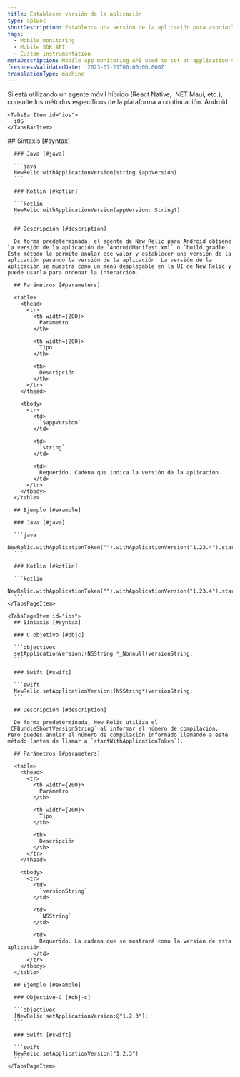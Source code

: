 ```yaml
---
title: Establecer versión de la aplicación
type: apiDoc
shortDescription: Establezca una versión de la aplicación para asociarla con una interacción.
tags:
  - Mobile monitoring
  - Mobile SDK API
  - Custom instrumentation
metaDescription: Mobile app monitoring API used to set an application version to be associated with an interaction.
freshnessValidatedDate: '2023-07-21T00:00:00.000Z'
translationType: machine
---
```


<Callout variant="important">
  Si está utilizando un agente móvil híbrido (React Native, .NET Maui, etc.), consulte los métodos específicos de la plataforma a continuación.
</Callout>

<Tabs>
  <TabsBar>
    <TabsBarItem id="android">
      Android
    </TabsBarItem>

    <TabsBarItem id="ios">
      iOS
    </TabsBarItem>
  </TabsBar>

  <TabsPages>
    <TabsPageItem id="android">
      ## Sintaxis [#syntax]

      ### Java [#java]

      ```java
      NewRelic.withApplicationVersion(string $appVersion)
      ```

      ### Kotlin [#kotlin]

      ```kotlin
      NewRelic.withApplicationVersion(appVersion: String?)
      ```

      ## Descripción [#description]

      De forma predeterminada, el agente de New Relic para Android obtiene la versión de la aplicación de `AndroidManifest.xml` o `build.gradle`. Este método le permite anular ese valor y establecer una versión de la aplicación pasando la versión de la aplicación. La versión de la aplicación se muestra como un menú desplegable en la UI de New Relic y puede usarla para ordenar la interacción.

      ## Parámetros [#parameters]

      <table>
        <thead>
          <tr>
            <th width={200}>
              Parámetro
            </th>

            <th width={200}>
              Tipo
            </th>

            <th>
              Descripción
            </th>
          </tr>
        </thead>

        <tbody>
          <tr>
            <td>
              `$appVersion`
            </td>

            <td>
              `string`
            </td>

            <td>
              Requerido. Cadena que indica la versión de la aplicación.
            </td>
          </tr>
        </tbody>
      </table>

      ## Ejemplo [#example]

      ### Java [#java]

      ```java
      NewRelic.withApplicationToken("").withApplicationVersion("1.23.4").start(this.getApplication());
      ```

      ### Kotlin [#kotlin]

      ```kotlin
      NewRelic.withApplicationToken("").withApplicationVersion("1.23.4").start(applicationContext)
      ```
    </TabsPageItem>

    <TabsPageItem id="ios">
      ## Sintaxis [#syntax]

      ### C objetivo [#objc]

      ```objectivec
      setApplicationVersion:(NSString *_Nonnull)versionString;
      ```

      ### Swift [#swift]

      ```swift
      NewRelic.setApplicationVersion:(NSString*)versionString;
      ```

      ## Descripción [#description]

      De forma predeterminada, New Relic utiliza el `CFBundleShortVersionString` al informar el número de compilación. Pero puedes anular el número de compilación informado llamando a este método (antes de llamar a `startWithApplicationToken`).

      ## Parámetros [#parameters]

      <table>
        <thead>
          <tr>
            <th width={200}>
              Parámetro
            </th>

            <th width={200}>
              Tipo
            </th>

            <th>
              Descripción
            </th>
          </tr>
        </thead>

        <tbody>
          <tr>
            <td>
              `versionString`
            </td>

            <td>
              `NSString`
            </td>

            <td>
              Requerido. La cadena que se mostrará como la versión de esta aplicación.
            </td>
          </tr>
        </tbody>
      </table>

      ## Ejemplo [#example]

      ### Objective-C [#obj-c]

      ```objectivec
      [NewRelic setApplicationVersion:@"1.2.3"];
      ```

      ### Swift [#swift]

      ```swift
      NewRelic.setApplicationVersion("1.2.3")
      ```
    </TabsPageItem>
  </TabsPages>
</Tabs>
